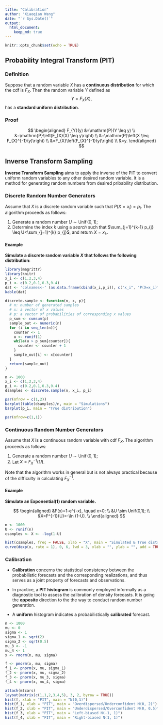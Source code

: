```yaml
---
title: "Calibration"
author: "Xiaoqian Wang"
date: "`r Sys.Date()`"
output: 
  html_document:
    keep_md: true
---
```


```r
knitr::opts_chunk$set(echo = TRUE)
```

## Probability Integral Transform (PIT)

### Definition

Suppose that a random variable $X$ has a **continuous distribution** for which the cdf is $F_X$. Then the random variable $Y$ defined as
$$Y=F_X(X),$$
has a **standard uniform distribution**.

### Proof

$$
\begin{aligned}
F_{Y}(y) &=\mathrm{P}(Y \leq y) \\
&=\mathrm{P}\left(F_{X}(X) \leq y\right) \\
&=\mathrm{P}\left(X \leq F_{X}^{-1}(y)\right) \\
&=F_{X}\left(F_{X}^{-1}(y)\right) \\
&=y.
\end{aligned}
$$

## Inverse Transform Sampling

**Inverse Transform Sampling** aims to apply the inverse of the PIT to convert uniform random variables to any other desired random variable. It is a method for generating random numbers from desired pribability distribution.

### Discrete Random Number Generators

Assume that $X$ is a discrete random variable such that $P\left(X=x_{i}\right)=p_{i}$. The algorithm proceeds as follows:

1. Generate a random number $U \sim \operatorname{Unif}(0,1)$;
2. Determine the index $k$ using a *search* such that $\sum_{j=1}^{k-1} p_{j} \leq U<\sum_{j=1}^{k} p_{j}$, and return $X=x_{k}$.

#### Example

**Simulate a discrete random variable $X$ that follows the following distribution:**

```r
library(magrittr)
library(knitr)
x_i <- c(1,2,3,4)
p_i <- c(0.2,0.1,0.3,0.4)
dat <- 'colnames<-' (as.data.frame(cbind(x_i,p_i)), c("x_i", "P(X=x_i)"))
kable(dat)
```

```r
discrete.sample <- function(n, x, p){
  # n: number of generated samples
  # x: a vector of x values
  # p: a vector of probabilities of corresponding x values
  p_sum <- cumsum(p)
  sample_out <- numeric(n)
  for (i in seq_len(n)){
    counter <- 1
    u <- runif(1)
    while(u > p_sum[counter]){
      counter <- counter + 1
    }
    sample_out[i] <- x[counter]
  }
  return(sample_out)
}

n <- 1000
x_i <- c(1,2,3,4)
p_i <- c(0.2,0.1,0.3,0.4)
dsamples <- discrete.sample(n, x_i, p_i)

par(mfrow = c(1,2))
barplot(table(dsamples)/n, main = "Simulations")
barplot(p_i, main = "True distribution")
```

```r
par(mfrow=c(1,1))
```

### Continuous Random Number Generators

Assume that $X$ is a continuous random variable with cdf $F_X$. The algorithm proceeds as follows:

1. Generate a random number $U \sim \operatorname{Unif}(0,1)$;
2. Let $X=F_{X}^{-1}(U)$.

Note that the algorithm works in general but is not always practical because of the difficulty in calculating $F_{X}^{-1}$.

#### Example

**Simulate an Exponential(1) random variable.**

$$
\begin{aligned}
&F(x)=1-e^{-x}, \quad x>0; \\
&U \sim Unif(0,1); \\
&X=F^{-1}(U)=-\ln (1-U). \\
\end{aligned}
$$

```r
n <- 1000
U <- runif(n)
csamples <- X <- -log(1-U)

hist(csamples, freq = FALSE, xlab = "X", main = "Simulated & True distributions")
curve(dexp(x, rate = 1), 0, 6, lwd = 3, xlab = "", ylab = "", add = TRUE)
```

### Calibration

- **Calibration** concerns the statistical consistency between the probabilistic forecasts and the corresponding realizations, and thus serves as a joint property of forecasts and observations.

- In practice, a **PIT histogram** is commonly employed informally as a diagnostic tool to assess the calibration of density forecasts. It is going the **opposite** direction to the the way to conduct random number generation.

- A **uniform** histogram indicates a probabilistically **calibrated** forecast.

```r
n <- 1000
mu <- 0
sigma <- 1
sigma_1 <- sqrt(2)
sigma_2 <- sqrt(0.5)
mu_3 <- -1
mu_4 <- 1
x <- rnorm(n, mu, sigma)

f <- pnorm(x, mu, sigma)
f_1 <- pnorm(x, mu, sigma_1)
f_2 <- pnorm(x, mu, sigma_2)
f_3 <- pnorm(x, mu_3, sigma)
f_4 <- pnorm(x, mu_4, sigma)

attach(mtcars)
layout(matrix(c(1,1,2,3,4,5), 3, 2, byrow = TRUE))
hist(f, xlab = "PIT", main = "N(0,1)")
hist(f_1, xlab = "PIT", main = "Overdispersed/Underconfident N(0, 2)")
hist(f_2, xlab = "PIT", main = "Underdispersed/Overconfident N(0, 0.5)")
hist(f_3, xlab = "PIT", main = "Left-biased N(-1, 1)")
hist(f_4, xlab = "PIT", main = "Right-biased N(1, 1)")
```
